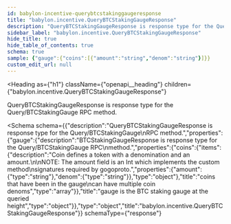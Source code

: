 ```yaml
---
id: babylon-incentive-querybtcstakinggaugeresponse
title: "babylon.incentive.QueryBTCStakingGaugeResponse"
description: "QueryBTCStakingGaugeResponse is response type for the Query/BTCStakingGauge"
sidebar_label: "babylon.incentive.QueryBTCStakingGaugeResponse"
hide_title: true
hide_table_of_contents: true
schema: true
sample: {"gauge":{"coins":[{"amount":"string","denom":"string"}]}}
custom_edit_url: null
---
```



<Heading
  as={"h1"}
  className={"openapi__heading"}
  children={"babylon.incentive.QueryBTCStakingGaugeResponse"}
>
</Heading>



QueryBTCStakingGaugeResponse is response type for the Query/BTCStakingGauge
RPC method.

<Schema
  schema={{"description":"QueryBTCStakingGaugeResponse is response type for the Query/BTCStakingGauge\nRPC method.","properties":{"gauge":{"description":"BTCStakingGaugeResponse is response type for the Query/BTCStakingGauge RPC\nmethod.","properties":{"coins":{"items":{"description":"Coin defines a token with a denomination and an amount.\n\nNOTE: The amount field is an Int which implements the custom method\nsignatures required by gogoproto.","properties":{"amount":{"type":"string"},"denom":{"type":"string"}},"type":"object"},"title":"coins that have been in the gauge\ncan have multiple coin denoms","type":"array"}},"title":"gauge is the BTC staking gauge at the queried height","type":"object"}},"type":"object","title":"babylon.incentive.QueryBTCStakingGaugeResponse"}}
  schemaType={"response"}
>
  
</Schema>
            